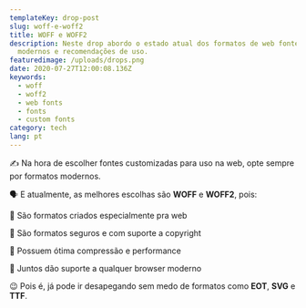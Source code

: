 ```yaml
---
templateKey: drop-post
slug: woff-e-woff2
title: WOFF e WOFF2
description: Neste drop abordo o estado atual dos formatos de web fontes
  modernos e recomendações de uso.
featuredimage: /uploads/drops.png
date: 2020-07-27T12:00:08.136Z
keywords:
  - woff
  - woff2
  - web fonts
  - fonts
  - custom fonts
category: tech
lang: pt
---
```


<Drop>

✍️ Na hora de escolher fontes customizadas para uso na web, opte sempre por formatos modernos.

🗣 E atualmente, as melhores escolhas são **WOFF** e **WOFF2**, pois:

🎨 São formatos criados especialmente pra web

🎨 São formatos seguros e com suporte a copyright

🎨 Possuem ótima compressão e performance

🎨 Juntos dão suporte a qualquer browser moderno

😉 Pois é, já pode ir desapegando sem medo de formatos como **EOT**, **SVG** e **TTF**.

</Drop>